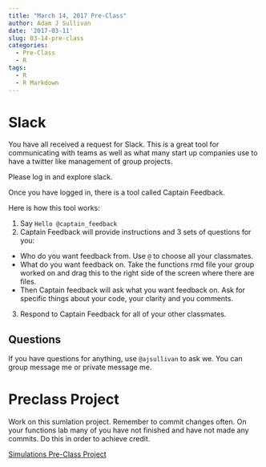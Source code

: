 ```yaml
---
title: "March 14, 2017 Pre-Class"
author: Adam J Sullivan
date: '2017-03-11'
slug: 03-14-pre-class
categories:
  - Pre-Class
  - R
tags:
  - R
  - R Markdown
---
```


# Slack


You have all received a request for Slack. This is a great tool for communicating with teams as well as what many start up companies use to have a twitter like management of group projects. 

Please log in and explore slack. 



Once you have logged in, there is a tool called Captain Feedback.

Here is how this tool works: 

1. Say `Hello @captain_feedback`
2. Captain Feedback will provide instructions and 3 sets of questions for you:
  - Who do you want feedback from. Use `@` to choose all your classmates.
  - What do you want feedback on. Take the functions rmd file your group worked on and drag this to the right side of the screen where there are files. 
  - Then Captain feedback will ask what you want feedback on. Ask for specific things about your code, your clarity and you comments. 
3. Respond to Captain Feedback for all of your other classmates. 



## Questions

If you have questions for anything, use `@ajsullivan` to ask we. You can group message me or private message me. 



# Preclass Project


Work on this sumlation project. Remember to commit changes often. On your functions lab many of you have not finished and have not made any commits. Do this in order to achieve credit. 


[Simulations Pre-Class Project](https://classroom.github.com/assignment-invitations/ef9e3a4121e86130820af93e422c4631)